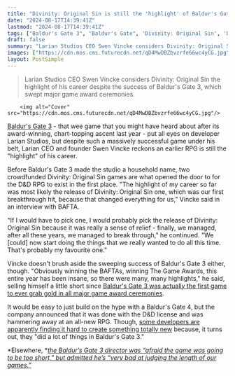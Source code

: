 ```yaml
---
title: "Divinity: Original Sin is still the 'highlight' of Baldur's Gate 3 director's career because it let Larian Studios 'start doing the things we really want'"
date: "2024-08-17T14:39:41Z"
lastmod: "2024-08-17T14:39:41Z"
tags: ["Baldur's Gate 3", "Baldur's Gate", 'Divinity: Original Sin', 'D&D RPG', 'RPG', 'Larian Studios', 'Swen Vincke']
draft: false
summary: "Larian Studios CEO Swen Vincke considers Divinity: Original Sin the highlight of his career despite the success of Baldur's Gate 3, which swept major game award ceremonies."
images: ["https://cdn.mos.cms.futurecdn.net/qD4MwDBZbvzrfe66wc4yCG.jpg"]
layout: PostSimple
---
```

> Larian Studios CEO Swen Vincke considers Divinity: Original Sin the highlight of his career despite the success of Baldur's Gate 3, which swept major game award ceremonies.


        <img alt="Cover" src="https://cdn.mos.cms.futurecdn.net/qD4MwDBZbvzrfe66wc4yCG.jpg"/>
        
[Baldur's Gate 3](https://www.gamesradar.com/baldurs-gate-3-guide/) - that wee game that you might have heard about after its award-winning, chart-topping ascent last year - put all eyes on developer Larian Studios, but despite such a massively successful game under his belt, Larian CEO and founder Swen Vincke reckons an earlier RPG is still the "highlight" of his career.

Before Baldur's Gate 3 made the studio a household name, two crowdfunded Divinity: Original Sin games are what opened the door to for the D&D RPG to exist in the first place. "The highlight of my career so far was most likely the release of Divinity: Original Sin one, which was our first breakthrough hit, because that changed everything for us," Vincke said in an interview with BAFTA.

"If I would have to pick one, I would probably pick the release of Divinity: Original Sin because it was really a sense of relief - finally, we managed, after all these years, we managed to break through," he continued. "We [could] now start doing the things that we really wanted to do all this time. That's probably my favourite one."

Vincke doesn't brush aside the sweeping success of Baldur's Gate 3 either, though. "Obviously winning the BAFTAs, winning The Game Awards, this entire year has been insane, so there were many, many highlights," he said, selling himself a little short since [Baldur's Gate 3 was actually the first game to ever grab gold in all major game award ceremonies](https://www.gamesradar.com/baldurs-gate-3-passes-elden-ring-and-breath-of-the-wild-to-become-first-game-to-win-all-five-major-goty-awards/#:~:text=Baldur's%20Gate%203-,Baldur's%20Gate%203%20passes%20Elden%20Ring%20and%20Breath%20of%20the,all%20five%20major%20GOTY%20awards&text=Baldur's%20Gate%203%20continues%20its,Game%20of%20the%20Year%20awards.). 

It would be easy to just build on the hype with a Baldur's Gate 4, but the company announced that it was done with the D&D license and was hammering away at an all-new RPG. Though, [some developers are apparently finding it hard to create something totally new](https://www.gamesradar.com/games/rpg/larian-studios-is-finding-it-hard-to-make-an-rpg-that-feels-totally-new-because-we-did-a-lot-of-things-in-baldurs-gate-3/) because, it turns out, they "did a lot of things in Baldur's Gate 3."

*Elsewhere, *[<em>the Baldur’s Gate 3 director was “afraid the game was going to be too short,” but admitted he’s “very bad at judging the length of our games.”</em>](https://www.gamesradar.com/games/baldur-s-gate/baldurs-gate-3-director-was-somehow-afraid-the-game-was-going-to-be-too-short-but-like-elden-rings-hidetaka-miyazaki-is-very-bad-at-judging-the-length-of-our-games/)
        